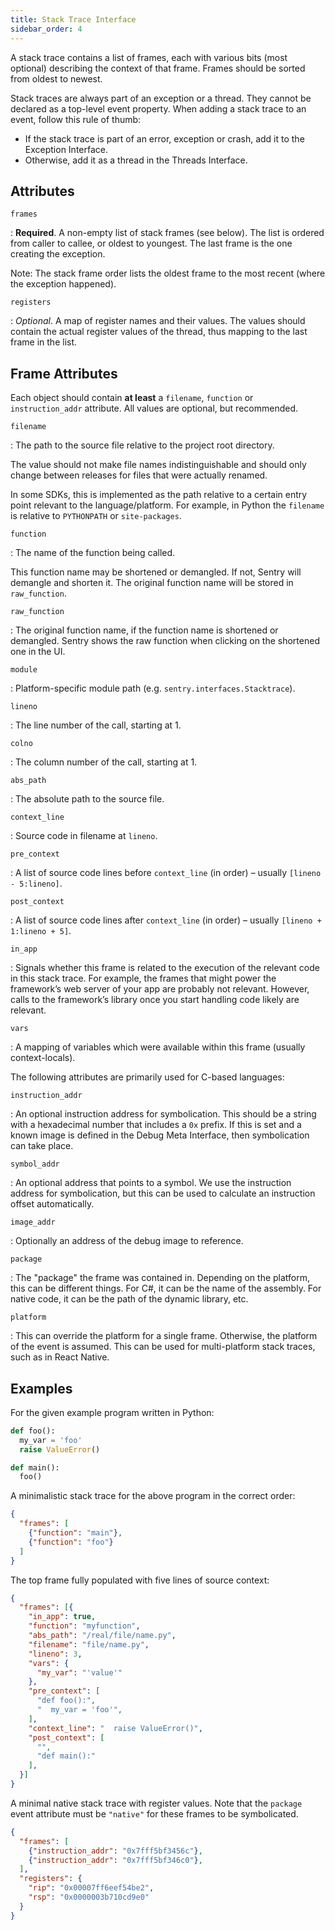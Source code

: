 ```yaml
---
title: Stack Trace Interface
sidebar_order: 4
---
```


A stack trace contains a list of frames, each with various bits (most optional)
describing the context of that frame. Frames should be sorted from oldest to
newest.

<Alert title="Note" level="warning">
Stack traces are always part of an exception or a thread. They cannot be
declared as a top-level event property. When adding a stack trace to an event,
follow this rule of thumb:

- If the stack trace is part of an error, exception or crash, add it to the <Link to="/sdk/event-payloads/exception">Exception Interface</Link>.
- Otherwise, add it as a thread in the <Link to="/sdk/event-payloads/threads">Threads Interface</Link>.

</Alert>

## Attributes

`frames`

: **Required**. A non-empty list of stack frames (see below). The list is
  ordered from caller to callee, or oldest to youngest. The last frame is the
  one creating the exception.
  
  <Note>
    <markdown>
      Note: The stack frame order lists the oldest frame to the most recent (where the exception happened).
    </markdown>
  </Note>

`registers`

: _Optional_. A map of register names and their values. The values should
  contain the actual register values of the thread, thus mapping to the last
  frame in the list.

## Frame Attributes

Each object should contain **at least** a `filename`, `function` or
`instruction_addr` attribute. All values are optional, but recommended.

`filename`

: The path to the source file relative to the project root directory.

  The value should not make file names indistinguishable and should only change
  between releases for files that were actually renamed.

  In some SDKs, this is implemented as the path relative to a certain entry
  point relevant to the language/platform. For example, in Python the `filename`
  is relative to `PYTHONPATH` or `site-packages`.

`function`

: The name of the function being called.

  This function name may be shortened or demangled. If not, Sentry will demangle
  and shorten it. The original function name will be stored in `raw_function`.

`raw_function`

: The original function name, if the function name is shortened or demangled.
  Sentry shows the raw function when clicking on the shortened one in the UI.

`module`

: Platform-specific module path (e.g. `sentry.interfaces.Stacktrace`).

`lineno`

: The line number of the call, starting at 1.

`colno`

: The column number of the call, starting at 1.

`abs_path`

: The absolute path to the source file.

`context_line`

: Source code in filename at `lineno`.

`pre_context`

: A list of source code lines before `context_line` (in order) – usually
  `[lineno - 5:lineno]`.

`post_context`

: A list of source code lines after `context_line` (in order) – usually
  `[lineno + 1:lineno + 5]`.

`in_app`

: Signals whether this frame is related to the execution of the relevant code
  in this stack trace. For example, the frames that might power the framework’s
  web server of your app are probably not relevant. However, calls to the
  framework’s library once you start handling code likely are relevant.

`vars`

: A mapping of variables which were available within this frame (usually
  context-locals).

The following attributes are primarily used for C-based languages:

`instruction_addr`

: An optional instruction address for symbolication. This should be a string
  with a hexadecimal number that includes a `0x` prefix. If this is set and a
  known image is defined in the <Link to="/sdk/event-payloads/debugmeta">Debug Meta Interface</Link>, then
  symbolication can take place.

`symbol_addr`

: An optional address that points to a symbol. We use the instruction
  address for symbolication, but this can be used to calculate an instruction
  offset automatically.

`image_addr`

: Optionally an address of the debug image to reference.

`package`

: The "package" the frame was contained in. Depending on the platform, this can
  be different things. For C#, it can be the name of the assembly. For native
  code, it can be the path of the dynamic library, etc.

`platform`

: This can override the platform for a single frame. Otherwise, the platform of
  the event is assumed. This can be used for multi-platform stack traces, such
  as in React Native.

## Examples

For the given example program written in Python:

```python
def foo():
  my_var = 'foo'
  raise ValueError()

def main():
  foo()
```

A minimalistic stack trace for the above program in the correct order:

```json
{
  "frames": [
    {"function": "main"},
    {"function": "foo"}
  ]
}
```

The top frame fully populated with five lines of source context:

```json
{
  "frames": [{
    "in_app": true,
    "function": "myfunction",
    "abs_path": "/real/file/name.py",
    "filename": "file/name.py",
    "lineno": 3,
    "vars": {
      "my_var": "'value'"
    },
    "pre_context": [
      "def foo():",
      "  my_var = 'foo'",
    ],
    "context_line": "  raise ValueError()",
    "post_context": [
      "",
      "def main():"
    ],
  }]
}
```

A minimal native stack trace with register values. Note that the `package` event
attribute must be `"native"` for these frames to be symbolicated.

```json
{
  "frames": [
    {"instruction_addr": "0x7fff5bf3456c"},
    {"instruction_addr": "0x7fff5bf346c0"},
  ],
  "registers": {
    "rip": "0x00007ff6eef54be2",
    "rsp": "0x0000003b710cd9e0"
  }
}
```
